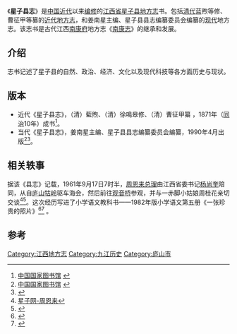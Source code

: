 《'''星子县志'''》是[[中国近代|中国近代]]以来[[编修|编修]]的[[江西省|江西省]][[星子县|星子县]][[地方志|地方志]]书。包括[[清朝|清代]]蓝煦等修、曹征甲等纂的[[近代|近代]][[地方志|地方志]]，和姜南星主编、星子县县志编纂委员会编纂的[[现代|现代]]地方志。该志书是古代江西[[南康府|南康府]]地方志《[[南康志|南康志]]》的继承和发展。
 
== 介绍 ==
志书记述了星子县的自然、政治、经济、文化以及现代科技等各方面历史与现状。

== 版本 ==

*近代《星子县志》，（清）藍煦、（清）徐鳴皋修、（清）曹征甲纂 ，1871年（[[同治|同治]]10年）成书<ref>[http://find.nlc.gov.cn/search/showDocDetails?docId=5768312698967394690&dataSource=szfz&query=%E6%98%9F%E5%AD%90%E5%8E%BF%E5%BF%97 中国国家图书馆] {{webarchive|url=https://web.archive.org/web/20140527215344/http://find.nlc.gov.cn/search/showDocDetails?docId=5768312698967394690&dataSource=szfz&query=%E6%98%9F%E5%AD%90%E5%8E%BF%E5%BF%97 |date=2014-05-27 }}</ref>。
*当代《星子县志》，姜南星主编、星子县县志编纂委员会编纂，1990年4月出版<ref>[http://find.nlc.gov.cn/search/showDocDetails?docId=4540510904977585846&dataSource=ucs01&query=%E6%98%9F%E5%AD%90%E5%8E%BF%E5%BF%97%20 中国国家图书馆] {{webarchive|url=https://web.archive.org/web/20140527220253/http://find.nlc.gov.cn/search/showDocDetails?docId=4540510904977585846&dataSource=ucs01&query=%E6%98%9F%E5%AD%90%E5%8E%BF%E5%BF%97%20 |date=2014-05-27 }}</ref><ref>{{Cite book|title=星子县志|author=姜南星等|publisher=江西人民出版社|year=1990|isbn=7210007695 }}</ref>。

== 相关轶事 ==
据该《县志》记载，1961年9月17日7时半，[[周恩来|周恩来]][[总理|总理]]由江西省委书记[[杨尚奎|杨尚奎]]陪同，从自[[庐山|庐山]][[牯岭|牯岭]]驱车海会，然后前往[[观音桥|观音桥]]参观，并与一赤脚小姑娘周桂花亲切交谈<ref>[http://www.xingzi.gov.cn/xingzi/check.asp?nid=2519 星子网-周恩来]</ref><ref>{{Cite web |url=http://fashion.ifeng.com/travel/news/china/detail_2011_10/20/10007830_0.shtml |title=周恩来在星子 |access-date=2014-05-27 |archive-date=2019-08-16 |archive-url=https://web.archive.org/web/20190816011935/http://fashion.ifeng.com/travel/news/china/detail_2011_10/20/10007830_0.shtml |dead-url=no }}</ref>。这次经历写进了小学语文教科书——1982年版小学语文第五册《一张珍贵的照片》<ref>{{Cite web |url=http://fashion.ifeng.com/travel/news/china/detail_2011_10/20/10007855_0.shtml |title=《一张珍贵的照片》 |access-date=2014-05-27 |archive-date=2019-08-13 |archive-url=https://web.archive.org/web/20190813172203/http://fashion.ifeng.com/travel/news/china/detail_2011_10/20/10007855_0.shtml |dead-url=no }}</ref><ref>{{Cite web |url=http://cpc.people.com.cn/GB/85037/85038/7147644.html |title=总理与放牛娃的故事 |access-date=2014-05-27 |archive-date=2017-12-22 |archive-url=https://web.archive.org/web/20171222103933/http://cpc.people.com.cn/GB/85037/85038/7147644.html |dead-url=no }}</ref> 。

== 参考==
{{Reflist|2}}
[[Category:江西地方志|Category:江西地方志]]
[[Category:九江历史|Category:九江历史]]
[[Category:庐山市|Category:庐山市]]